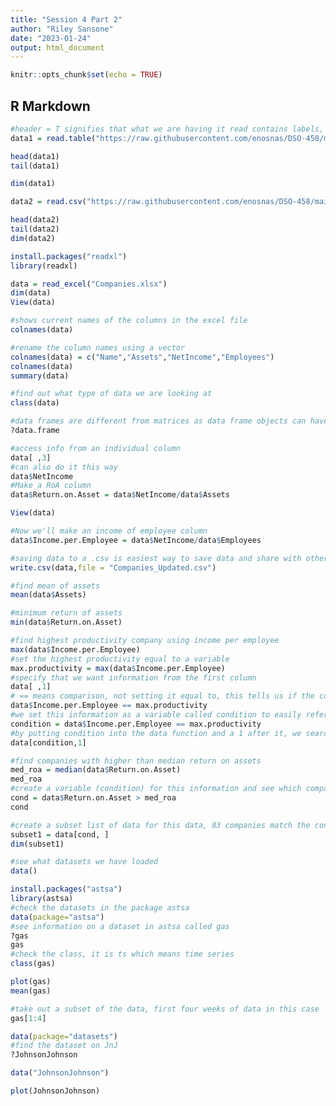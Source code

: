 ```yaml
---
title: "Session 4 Part 2"
author: "Riley Sansone"
date: "2023-01-24"
output: html_document
---
```


```r
knitr::opts_chunk$set(echo = TRUE)
```

## R Markdown


```r
#header = T signifies that what we are having it read contains labels, sep ="\" separates the table columns with tab
data1 = read.table("https://raw.githubusercontent.com/enosnas/DSO-458/main/Companies.txt",header = T,sep ="\t")

head(data1)
tail(data1)

dim(data1)

data2 = read.csv("https://raw.githubusercontent.com/enosnas/DSO-458/main/Companies.csv", header = T)

head(data2)
tail(data2)
dim(data2)

install.packages("readxl")
library(readxl)

data = read_excel("Companies.xlsx")
dim(data)
View(data)

#shows current names of the columns in the excel file
colnames(data)

#rename the column names using a vector
colnames(data) = c("Name","Assets","NetIncome","Employees")
colnames(data)
summary(data)

#find out what type of data we are looking at
class(data)

#data frames are different from matrices as data frame objects can have non-numeric columns
?data.frame

#access info from an individual column
data[ ,3]
#can also do it this way
data$NetIncome
#Make a RoA column
data$Return.on.Asset = data$NetIncome/data$Assets

View(data)

#Now we'll make an income of employee column
data$Income.per.Employee = data$NetIncome/data$Employees

#saving data to a .csv is easiest way to save data and share with others
write.csv(data,file = "Companies_Updated.csv")

#find mean of assets
mean(data$Assets)

#minimum return of assets
min(data$Return.on.Asset)

#find highest productivity company using income per employee
max(data$Income.per.Employee)
#set the highest productivity equal to a variable
max.productivity = max(data$Income.per.Employee)
#specify that we want information from the first column
data[ ,1]
# == means comparison, not setting it equal to, this tells us if the companies match the highest productivity but in a true false data set which is not helpful since we have to look for the name still
data$Income.per.Employee == max.productivity
#we set this information as a variable called condition to easily reference it
condition = data$Income.per.Employee == max.productivity
#by putting condition into the data function and a 1 after it, we search column 1's names to find the one that matches the true statement for highest productivity
data[condition,1]

#find companies with higher than median return on assets
med_roa = median(data$Return.on.Asset)
med_roa
#create a variable (condition) for this information and see which companies match in true or false dataset
cond = data$Return.on.Asset > med_roa
cond

#create a subset list of data for this data, 83 companies match the condition
subset1 = data[cond, ]
dim(subset1)

#see what datasets we have loaded
data()

install.packages("astsa")
library(astsa)
#check the datasets in the package astsa
data(package="astsa")
#see information on a dataset in astsa called gas
?gas
gas
#check the class, it is ts which means time series
class(gas)

plot(gas)
mean(gas)

#take out a subset of the data, first four weeks of data in this case
gas[1:4]

data(package="datasets")
#find the dataset on JnJ
?JohnsonJohnson

data("JohnsonJohnson")

plot(JohnsonJohnson)
```
